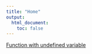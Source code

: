 ```yaml
---
title: "Home"
output:
  html_document:
    toc: false
---
```


[Function with undefined variable](undefined.html)
